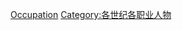 {{category pair|16世紀各職業人物‎|18世紀各職業人物‎}}
[[Category:17世纪人物|Occupation]]
[[Category:各世纪各职业人物|Category:各世纪各职业人物]]